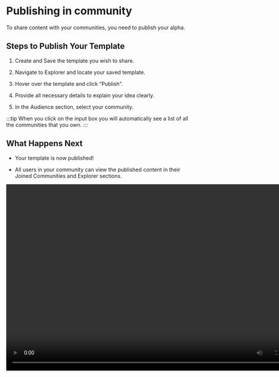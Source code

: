 # Publishing in community

To share content with your communities, you need to publish your alpha.

## Steps to Publish Your Template

1. Create and Save the template you wish to share.

2. Navigate to Explorer and locate your saved template.

3. Hover over the template and click “Publish”.

4. Provide all necessary details to explain your idea clearly.

5. In the Audience section, select your community.

:::tip
When you click on the input box you will automatically see a list of all the communities that you own.
:::

## What Happens Next

- Your template is now published!

- All users in your community can view the published content in their Joined Communities and Explorer sections.

<video width="800" height="500" autoPlay>
  <source
    src="https://assets.pandaterminal.com/documentation_clips/Publishing%20to%20community%20process.mov"
    type="video/mp4"
  ></source>
</video>
